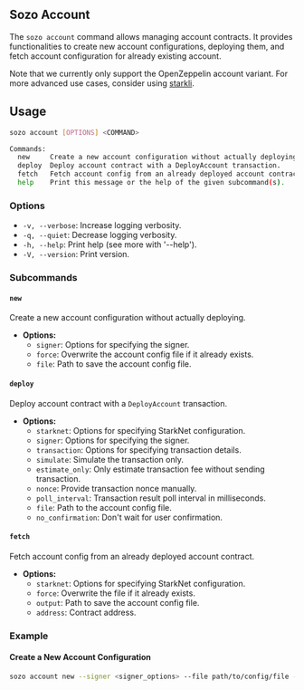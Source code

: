 
## Sozo Account 

The `sozo account` command allows managing account contracts. 
It provides functionalities to create new account configurations, deploying them, and fetch 
account configuration for already existing account.

Note that we currently only support the OpenZeppelin account variant. For more advanced use cases, consider using [starkli](https://book.starkli.rs/accounts).

## Usage

```bash
sozo account [OPTIONS] <COMMAND>

Commands:
  new     Create a new account configuration without actually deploying.
  deploy  Deploy account contract with a DeployAccount transaction.
  fetch   Fetch account config from an already deployed account contract.
  help    Print this message or the help of the given subcommand(s).

```
### Options

- `-v, --verbose`: Increase logging verbosity.
- `-q, --quiet`: Decrease logging verbosity.
- `-h, --help`: Print help (see more with '--help').
- `-V, --version`: Print version.

### Subcommands

#### `new`

Create a new account configuration without actually deploying.

- **Options:**
  - `signer`: Options for specifying the signer.
  - `force`: Overwrite the account config file if it already exists.
  - `file`: Path to save the account config file.

#### `deploy`

Deploy account contract with a `DeployAccount` transaction.

- **Options:**
  - `starknet`: Options for specifying StarkNet configuration.
  - `signer`: Options for specifying the signer.
  - `transaction`: Options for specifying transaction details.
  - `simulate`: Simulate the transaction only.
  - `estimate_only`: Only estimate transaction fee without sending transaction.
  - `nonce`: Provide transaction nonce manually.
  - `poll_interval`: Transaction result poll interval in milliseconds.
  - `file`: Path to the account config file.
  - `no_confirmation`: Don't wait for user confirmation.

#### `fetch`

Fetch account config from an already deployed account contract.

- **Options:**
  - `starknet`: Options for specifying StarkNet configuration.
  - `force`: Overwrite the file if it already exists.
  - `output`: Path to save the account config file.
  - `address`: Contract address.

### Example

#### Create a New Account Configuration

```sh
sozo account new --signer <signer_options> --file path/to/config/file --force

